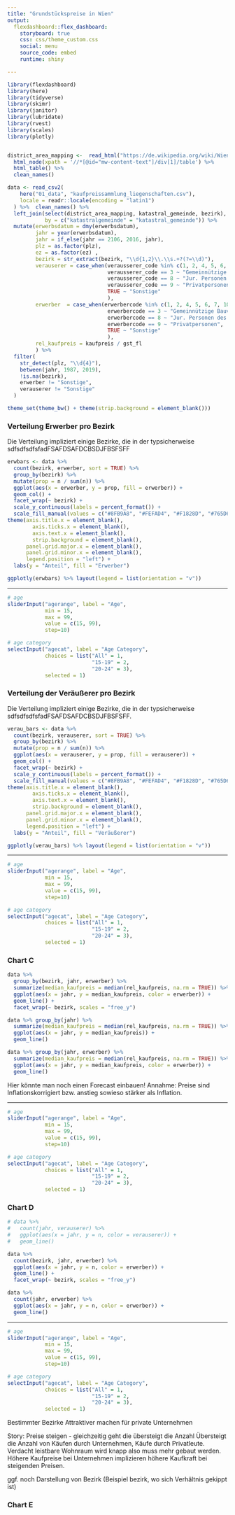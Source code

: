 ```yaml
---
title: "Grundstückspreise in Wien"
output: 
  flexdashboard::flex_dashboard:
    storyboard: true
    css: css/theme_custom.css
    social: menu
    source_code: embed
    runtime: shiny

---
```




```r
library(flexdashboard)
library(here)
library(tidyverse)
library(skimr)
library(janitor)
library(lubridate)
library(rvest)
library(scales)
library(plotly)


district_area_mapping <-  read_html("https://de.wikipedia.org/wiki/Wiener_Katastralgemeinden") %>% 
  html_node(xpath = '//*[@id="mw-content-text"]/div[1]/table') %>% 
  html_table() %>% 
  clean_names()

data <- read_csv2(
    here("01_data", "kaufpreissammlung_liegenschaften.csv"),
    locale = readr::locale(encoding = "latin1")
  ) %>%  clean_names() %>% 
  left_join(select(district_area_mapping, katastral_gemeinde, bezirk),
            by = c("katastralgemeinde" = "katastral_gemeinde")) %>% 
  mutate(erwerbsdatum = dmy(erwerbsdatum),
         jahr = year(erwerbsdatum),
         jahr = if_else(jahr == 2106, 2016, jahr),
         plz = as.factor(plz),
         ez = as.factor(ez) ,
         bezirk = str_extract(bezirk, "\\d{1,2}\\.\\s.+?(?=\\d)"),
         verauserer = case_when(verausserer_code %in% c(1, 2, 4, 5, 6, 7, 10, 11, 12, 14) ~ "Gebietskörperschaften, jur. Personen mit öffentlichem Charakter",
                                verausserer_code == 3 ~ "Gemeinnützige Bauvereinigungen",
                                verausserer_code == 8 ~ "Jur. Personen des Privatrechts",
                                verausserer_code == 9 ~ "Privatpersonen",
                                TRUE ~ "Sonstige"
                                ),
         erwerber  = case_when(erwerbercode %in% c(1, 2, 4, 5, 6, 7, 10, 11, 12, 14) ~"jur. Personen mit öffentlichem Charakter",
                                erwerbercode == 3 ~ "Gemeinnützige Bauvereinigungen",
                                erwerbercode == 8 ~ "Jur. Personen des Privatrechts",
                                erwerbercode == 9 ~ "Privatpersonen",
                                TRUE ~ "Sonstige"
                                ),
         rel_kaufpreis = kaufpreis / gst_fl
         ) %>% 
  filter(
    str_detect(plz, "\\d{4}"),
    between(jahr, 1987, 2019),
    !is.na(bezirk),
    erwerber != "Sonstige",
    verauserer != "Sonstige"
  )

theme_set(theme_bw() + theme(strip.background = element_blank()))
```

### Verteilung Erwerber pro Bezirk

Die Verteilung impliziert einige Bezirke, die in der typsicherweise sdfsdfsdfsfadFSAFDSAFDCBSDJFBSFSFF

```r
erwbars <- data %>% 
  count(bezirk, erwerber, sort = TRUE) %>% 
  group_by(bezirk) %>% 
  mutate(prop = n / sum(n)) %>% 
  ggplot(aes(x = erwerber, y = prop, fill = erwerber)) +
  geom_col() +
  facet_wrap(~ bezirk) +
  scale_y_continuous(labels = percent_format()) +
  scale_fill_manual(values = c("#8FB9A8", "#FEFAD4", "#F1828D", "#765D69")) +
theme(axis.title.x = element_blank(),
        axis.ticks.x = element_blank(),
        axis.text.x = element_blank(),
        strip.background = element_blank(),
      panel.grid.major.x = element_blank(),
      panel.grid.minor.x = element_blank(),
      legend.position = "left") +
  labs(y = "Anteil", fill = "Erwerber")

ggplotly(erwbars) %>% layout(legend = list(orientation = "v"))
```

-----------------------------------------------------------------------

```r
# age
sliderInput("agerange", label = "Age", 
            min = 15, 
            max = 99, 
            value = c(15, 99),
            step=10)

# age category
selectInput("agecat", label = "Age Category", 
            choices = list("All" = 1,
                           "15-19" = 2, 
                           "20-24" = 3), 
            selected = 1)
```


### Verteilung der Veräußerer pro Bezirk

Die Verteilung impliziert einige Bezirke, die in der typsicherweise sdfsdfsdfsfadFSAFDSAFDCBSDJFBSFSFF.

```r
verau_bars <- data %>% 
  count(bezirk, verauserer, sort = TRUE) %>% 
  group_by(bezirk) %>% 
  mutate(prop = n / sum(n)) %>% 
  ggplot(aes(x = verauserer, y = prop, fill = verauserer)) +
  geom_col() +
  facet_wrap(~ bezirk) +
  scale_y_continuous(labels = percent_format()) +
  scale_fill_manual(values = c("#8FB9A8", "#FEFAD4", "#F1828D", "#765D69")) +
theme(axis.title.x = element_blank(),
        axis.ticks.x = element_blank(),
        axis.text.x = element_blank(),
        strip.background = element_blank(),
      panel.grid.major.x = element_blank(),
      panel.grid.minor.x = element_blank(),
      legend.position = "left") +
  labs(y = "Anteil", fill = "Veräußerer")

ggplotly(verau_bars) %>% layout(legend = list(orientation = "v"))
```

-----------------------------------------------------------------------

```r
# age
sliderInput("agerange", label = "Age", 
            min = 15, 
            max = 99, 
            value = c(15, 99),
            step=10)

# age category
selectInput("agecat", label = "Age Category", 
            choices = list("All" = 1,
                           "15-19" = 2, 
                           "20-24" = 3), 
            selected = 1)
```

### Chart C

```r
data %>% 
  group_by(bezirk, jahr, erwerber) %>% 
  summarize(median_kaufpreis = median(rel_kaufpreis, na.rm = TRUE)) %>% 
  ggplot(aes(x = jahr, y = median_kaufpreis, color = erwerber)) +
  geom_line() +
  facet_wrap(~ bezirk, scales = "free_y")
```

```r
data %>% group_by(jahr) %>% 
  summarize(median_kaufpreis = median(rel_kaufpreis, na.rm = TRUE)) %>% 
  ggplot(aes(x = jahr, y = median_kaufpreis)) +
  geom_line()
```

```r
data %>% group_by(jahr, erwerber) %>% 
  summarize(median_kaufpreis = median(rel_kaufpreis, na.rm = TRUE)) %>% 
  ggplot(aes(x = jahr, y = median_kaufpreis, color = erwerber)) +
  geom_line()
```

Hier könnte man noch einen Forecast einbauen! Annahme: Preise sind Inflationskorrigiert bzw. anstieg sowieso stärker als Inflation.

-----------------------------------------------------------------------

```r
# age
sliderInput("agerange", label = "Age", 
            min = 15, 
            max = 99, 
            value = c(15, 99),
            step=10)

# age category
selectInput("agecat", label = "Age Category", 
            choices = list("All" = 1,
                           "15-19" = 2, 
                           "20-24" = 3), 
            selected = 1)
```

### Chart D

```r

# data %>% 
#   count(jahr, verauserer) %>% 
#   ggplot(aes(x = jahr, y = n, color = verauserer)) +
#   geom_line()

data %>% 
  count(bezirk, jahr, erwerber) %>% 
  ggplot(aes(x = jahr, y = n, color = erwerber)) +
  geom_line() +
  facet_wrap(~ bezirk, scales = "free_y")

data %>% 
  count(jahr, erwerber) %>% 
  ggplot(aes(x = jahr, y = n, color = erwerber)) +
  geom_line()
```

-----------------------------------------------------------------------


```r
# age
sliderInput("agerange", label = "Age", 
            min = 15, 
            max = 99, 
            value = c(15, 99),
            step=10)

# age category
selectInput("agecat", label = "Age Category", 
            choices = list("All" = 1,
                           "15-19" = 2, 
                           "20-24" = 3), 
            selected = 1)
```

Bestimmter Bezirke Attraktiver machen für private Unternehmen

Story: Preise steigen - gleichzeitig geht die übersteigt die Anzahl Übersteigt die Anzahl von Käufen durch Unternehmen, Käufe durch Privatleute. Verdacht leistbare Wohnraum wird knapp also muss mehr gebaut werden. Höhere Kaufpreise bei Unternehmen implizieren höhere Kaufkraft bei steigenden Preisen.

ggf. noch Darstellung von Bezirk (Beispiel bezirk, wo sich Verhältnis gekippt ist)


### Chart E

```r

```
